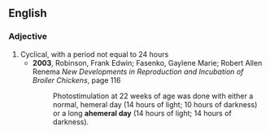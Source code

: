 ==English==
===Adjective===
{{en-adj}}
# Cyclical, with a period not equal to 24 hours
#*'''2003''', Robinson, Frank Edwin; Fasenko, Gaylene Marie; Robert Allen Renema ''New Developments in Reproduction and Incubation of Broiler Chickens'', page 116
#*:Photostimulation at 22 weeks of age was done with either a normal, hemeral day (14 hours of light; 10 hours of darkness) or a long '''ahemeral day''' (14 hours of light; 14 hours of darkness).
